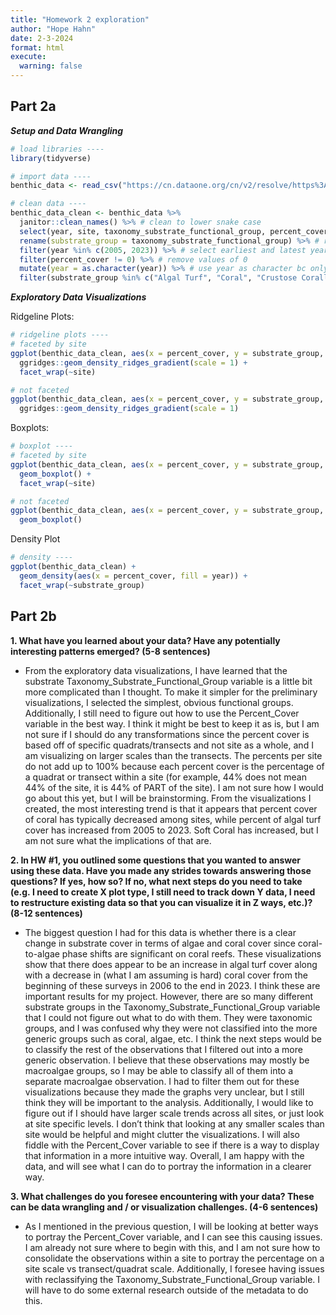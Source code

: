 ```yaml
---
title: "Homework 2 exploration"
author: "Hope Hahn"
date: 2-3-2024
format: html
execute: 
  warning: false
---
```


## Part 2a

***Setup and Data Wrangling***
```r
# load libraries ----
library(tidyverse)

# import data ----
benthic_data <- read_csv("https://cn.dataone.org/cn/v2/resolve/https%3A%2F%2Fpasta.lternet.edu%2Fpackage%2Fdata%2Feml%2Fknb-lter-mcr%2F8%2F36%2F54d54c25616a48b9ec684118df9d6fca")

# clean data ----
benthic_data_clean <- benthic_data %>% 
  janitor::clean_names() %>% # clean to lower snake case
  select(year, site, taxonomy_substrate_functional_group, percent_cover) %>% # select only relevant columns
  rename(substrate_group = taxonomy_substrate_functional_group) %>% # rename column for future ease of use
  filter(year %in% c(2005, 2023)) %>% # select earliest and latest year
  filter(percent_cover != 0) %>% # remove values of 0
  mutate(year = as.character(year)) %>% # use year as character bc only using two years
  filter(substrate_group %in% c("Algal Turf", "Coral", "Crustose Corallines", "Sand", "Soft Coral")) # only select the obvious substrate groups
```

***Exploratory Data Visualizations***

Ridgeline Plots:
```r
# ridgeline plots ----
# faceted by site
ggplot(benthic_data_clean, aes(x = percent_cover, y = substrate_group, fill = year)) +
  ggridges::geom_density_ridges_gradient(scale = 1) +
  facet_wrap(~site)

# not faceted
ggplot(benthic_data_clean, aes(x = percent_cover, y = substrate_group, fill = year)) +
  ggridges::geom_density_ridges_gradient(scale = 1) 

```

Boxplots:
```r
# boxplot ----
# faceted by site
ggplot(benthic_data_clean, aes(x = percent_cover, y = substrate_group, fill = year)) +
  geom_boxplot() +
  facet_wrap(~site)

# not faceted
ggplot(benthic_data_clean, aes(x = percent_cover, y = substrate_group, fill = year)) +
  geom_boxplot() 
```

Density Plot
```r
# density ----
ggplot(benthic_data_clean) +
  geom_density(aes(x = percent_cover, fill = year)) +
  facet_wrap(~substrate_group)
```

## Part 2b

**1. What have you learned about your data? Have any potentially interesting patterns emerged? (5-8 sentences)**

- From the exploratory data visualizations, I have learned that the substrate Taxonomy_Substrate_Functional_Group variable is a little bit more complicated than I thought. To make it simpler for the preliminary visualizations, I selected the simplest, obvious functional groups. Additionally, I still need to figure out how to use the Percent_Cover variable in the best way. I think it might be best to keep it as is, but I am not sure if I should do any transformations since the percent cover is based off of specific quadrats/transects and not site as a whole, and I am visualizing on larger scales than the transects. The percents per site do not add up to 100% because each percent cover is the percentage of a quadrat or transect within a site (for example, 44% does not mean 44% of the site, it is 44% of PART of the site). I am not sure how I would go about this yet, but I will be brainstorming. From the visualizations I created, the most interesting trend is that it appears that percent cover of coral has typically decreased among sites, while percent of algal turf cover has increased from 2005 to 2023. Soft Coral has increased, but I am not sure what the implications of that are.

**2. In HW #1, you outlined some questions that you wanted to answer using these data. Have you made any strides towards answering those questions? If yes, how so? If no, what next steps do you need to take (e.g. I need to create X plot type, I still need to track down Y data, I need to restructure existing data so that you can visualize it in Z ways, etc.)? (8-12 sentences)**

- The biggest question I had for this data is whether there is a clear change in substrate cover in terms of algae and coral cover since coral-to-algae phase shifts are significant on coral reefs. These visualizations show that there does appear to be an increase in algal turf cover along with a decrease in (what I am assuming is hard) coral cover from the beginning of these surveys in 2006 to the end in 2023. I think these are important results for my project. However, there are so many different substrate groups in the Taxonomy_Substrate_Functional_Group variable that I could not figure out what to do with them. They were taxonomic groups, and I was confused why they were not classified into the more generic groups such as coral, algae, etc. I think the next steps would be to classify the rest of the observations that I filtered out into a more generic observation. I believe that these observations may mostly be macroalgae groups, so I may be able to classify all of them into a separate macroalgae observation. I had to filter them out for these visualizations because they made the graphs very unclear, but I still think they will be important to the analysis. Additionally, I would like to figure out if I should have larger scale trends across all sites, or just look at site specific levels. I don't think that looking at any smaller scales than site would be helpful and might clutter the visualizations. I will also fiddle with the Percent_Cover variable to see if there is a way to display that information in a more intuitive way. Overall, I am happy with the data, and will see what I can do to portray the information in a clearer way. 

**3. What challenges do you foresee encountering with your data? These can be data wrangling and / or visualization challenges. (4-6 sentences)**

- As I mentioned in the previous question, I will be looking at better ways to portray the Percent_Cover variable, and I can see this causing issues. I am already not sure where to begin with this, and I am not sure how to consolidate the observations within a site to portray the percentage on a site scale vs transect/quadrat scale. Additionally, I foresee having issues with reclassifying the Taxonomy_Substrate_Functional_Group variable. I will have to do some external research outside of the metadata to do this. 
